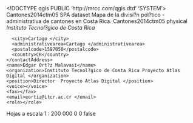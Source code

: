 <!DOCTYPE qgis PUBLIC 'http://mrcc.com/qgis.dtd' 'SYSTEM'>
<qgis version="3.24.1-Tisler">
  <identifier>Cantones2014ctm05</identifier>
  <parentidentifier></parentidentifier>
  <language>SPA</language>
  <type>dataset</type>
  <title>Cantones2014ctm05</title>
  <abstract>Mapa de la divisi?n pol?tico - administrativa de cantones en Costa Rica.&#xd;
&#xd;
</abstract>
  <keywords vocabulary="Buscar claves">
    <keyword>Cantones2014ctm05</keyword>
  </keywords>
  <contact>
    <contactAddress>
      <type>physical</type>
      <address>Instituto Tecnol?gico de Costa Rica </address>
      <city>Cartago </city>
      <administrativearea>Cartago </administrativearea>
      <postalcode>1597050</postalcode>
      <country>CR</country>
    </contactAddress>
    <name>Edgar Ort?z Malavasi</name>
    <organization>Instituto Tecnol?gico de Costa Rica Proyecto Atlas Digital </organization>
    <position>Director  Proyecto Atlas Digital </position>
    <voice></voice>
    <fax></fax>
    <email>eortiz@itcr.ac.cr </email>
    <role></role>
  </contact>
  <links/>
  <fees></fees>
  <rights>Hojas a escala 1 : 200 000</rights>
  <encoding></encoding>
  <crs>
    <spatialrefsys nativeFormat="Wkt">
      <wkt></wkt>
      <proj4></proj4>
      <srsid>0</srsid>
      <srid>0</srid>
      <authid></authid>
      <description></description>
      <projectionacronym></projectionacronym>
      <ellipsoidacronym></ellipsoidacronym>
      <geographicflag>false</geographicflag>
    </spatialrefsys>
  </crs>
  <extent>
    <spatial miny="8.03799700000000072" minx="-85.98152600000000234" minz="0" crs="EPSG:4326" maxx="-82.54474500000000603" maxy="11.2241029999999995" maxz="0" dimensions="2"/>
  </extent>
</qgis>
